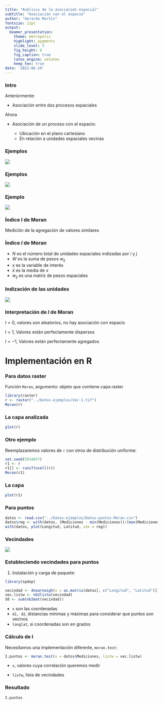 ```yaml
---
title: "Análisis de la asociación espacial"
subtitle: "Asociación con el espacio"
author: "Gerardo Martín"
fontsize: 11pt
output:
  beamer_presentation:
    theme: metropolis
    highlight: pygments
    slide_level: 3
    fig_height: 6
    fig_caption: true
    latex_engine: xelatex
    keep_tex: true
date: '2022-06-29'
---
```


### Intro

Anteriormente:

- Asociación entre dos procesos espaciales

Ahora
  
- Asociación de un proceso con el espacio:

    - Ubicación en el plano cartesiano
    - En relación a unidades espaciales vecinas
    
### Ejemplos

![](Asociacion-imagenes/morani1.png)

### Ejemplos

![](Asociacion-imagenes/morani2.png)

### Ejemplo

![](Asociacion-imagenes/morani3.png)

### Índice **I** de Moran

Medición de la agregación de valores similares

\begin{equation}
    I = N \times W \times \sum_{i = 1}^n \sum_{j = 1}^n w_{ij} \frac{(x_i - \bar{x})(x_j - \bar{x})}{\sum (x_i - \bar{x})^2}
\end{equation}

### Índice *I* de Moran

- $N$ es el número total de unidades espaciales indizadas por $i$ y $j$
- $W$ es la suma de pesos $w_{ij}$
- $x$ es la variable de interés
- $\bar{x}$ es la media de $x$
- $w_{ij}$ es una matriz de pesos espaciales

### Indización de las unidades

![](Asociacion-imagenes/indizacion.png)

### Interpretación de *I* de Moran

$I = 0$, valores son aleatorios, no hay asociación con espacio

$I = 1$, Valores están perfectamente dispersos

$I=-1$, Valores están perfectamente agregados

# Implementación en **R**

### Para datos raster

Función `Moran`, argumento: objeto que contiene capa raster

```r
library(raster)
r <- raster("../Datos-ejemplos/Var-1.tif")
Moran(r)
```
### La capa analizada

```r
plot(r)
```

### Otro ejemplo

Reemplazaremos valores de `r` con otros de distribución uniforme:

```r
set.seed(5934857)
r1 <- r
r1[] <- runif(ncell(r))
Moran(r1)
```
### La capa

```r
plot(r1)
```

### Para puntos

```r
datos <- read.csv("../Datos-ejemplos/Datos-puntos-Moran.csv")
datos$reg <- with(datos, (Mediciones - min(Mediciones))/(max(Mediciones) - min(Mediciones)) + 0.2)
with(datos, plot(Longitud, Latitud, cex = reg))
```

### Vecindades

![](Asociacion-imagenes/Reina-Torre.jpg)

### Estableciendo vecindades para puntos

1. Instalación y carga de paquete:

```r
library(spdep)
```

```r
vecindad <- dnearneigh(x = as.matrix(datos[, c("Longitud", "Latitud")]), d1 = 0, d2 = 75, longlat = T)
vec.listw <- nb2listw(vecindad)
S0 <- sum(nb2mat(vecindad))
```

- `x` son las coordenadas
- `d1, d2`, distancias mínimas y máximas para considerar que puntos son vecinos
- `longlat`, si coordenadas son en grados

### Cálculo de I

Necesitamos una implementación diferente, `moran.test`:

```r
I.puntos <- moran.test(x = datos$Mediciones, listw = vec.listw)
```

- `x`, valores cuya correlación queremos medir

- `listw`, lista de vecindades

### Resultado

```r
I.puntos
```

